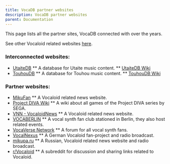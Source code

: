 ---
title: VocaDB partner websites
description: VocaDB partner websites
parent: Documentation
---

This page lists all the partner sites, VocaDB connected with over the years.

See other Vocaloid related websites [here](https://wiki.vocadb.net/wiki/11).

### Interconnected websites:

* [UtaiteDB](https://utaitedb.net/)
** A database for Utaite music content.
** [UtaiteDB Wiki](https://wiki.vocadb.net/pages/tag/utaitedb)
* [TouhouDB](https://touhoudb.com/)
** A database for Touhou music content.
** [TouhouDB Wiki](https://wiki.vocadb.net/pages/tag/touhoudb)

### Partner websites:

* [MikuFan](https://www.mikufan.com/)
** A Vocaloid related news website.
* [Project DIVA Wiki](https://projectdiva.wiki/wiki/Main_Page)
** A wiki about all games of the Project DIVA series by SEGA.
* [VNN - VocaloidNews](https://www.vocaloidnews.net/)
** A Vocaloid related news website.
* [VOCABERLIN](https://vocaberlin.de/)
** A vocal synth fan club stationed in Berlin, they also host related events.
* [VocaVerse Network](https://vocaverse.network/)
** A forum for all vocal synth fans.
* [VocalNexus](https://vocalnexus.de/)
** A German Vocaloid fan-project and radio broadcast.
* [mikupa.ru](https://mikupa.ru/)
** A Russian, Vocaloid related news website and radio broadcast.
* [r/Vocaloid](https://www.reddit.com/r/Vocaloid/)
** A subreddit for discussion and sharing links related to Vocaloid.